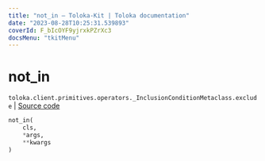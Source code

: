 ```yaml
---
title: "not_in — Toloka-Kit | Toloka documentation"
date: "2023-08-28T10:25:31.539893"
coverId: F_bIcOYF9yjrxkPZrXc3
docsMenu: "tkitMenu"
---
```


# not_in

`toloka.client.primitives.operators._InclusionConditionMetaclass.exclude` | [Source code](https://github.com/Toloka/toloka-kit/blob/v1.2.1/src/client/primitives/operators.py#L110)

```python
not_in(
    cls,
    *args,
    **kwargs
)
```